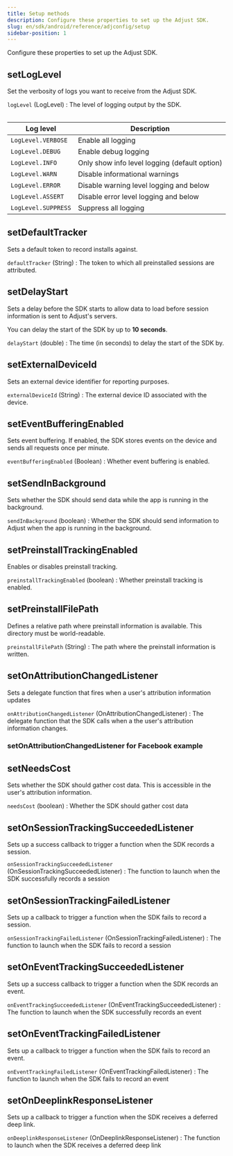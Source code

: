 ```yaml
---
title: Setup methods
description: Configure these properties to set up the Adjust SDK.
slug: en/sdk/android/reference/adjconfig/setup
sidebar-position: 1
---
```


Configure these properties to set up the Adjust SDK.

<Function>

## setLogLevel

Set the verbosity of logs you want to receive from the Adjust SDK.

<slot slot="signature">


<SetLogLevelSig />

</slot>

<slot slot="snippet">


<SetLogLevel />

</slot>

<slot slot="parameters">

`logLevel` (LogLevel)
: The level of logging output by the SDK.

<Table>

| Log level             | Description                                   |
| --------------------- | --------------------------------------------- |
| `LogLevel.VERBOSE`    | Enable all logging                            |
| `LogLevel.DEBUG`      | Enable debug logging                          |
| `LogLevel.INFO`       | Only show info level logging (default option) |
| `LogLevel.WARN`       | Disable informational warnings                |
| `LogLevel.ERROR`      | Disable warning level logging and below       |
| `LogLevel.ASSERT`     | Disable error level logging and below         |
| `LogLevel.SUPPRESS`   | Suppress all logging                          |

</Table>

</slot>

</Function>

<Function>

## setDefaultTracker

Sets a default token to record installs against.

<slot slot="signature">


<SetDefaultTrackerSig />

</slot>

<slot slot="snippet">


<SetDefaultTracker />

</slot>

<slot slot="parameters">

`defaultTracker` (String)
: The token to which all preinstalled sessions are attributed.

</slot>

</Function>

<Function>

## setDelayStart

Sets a delay before the SDK starts to allow data to load before session information is sent to Adjust's servers.

<Callout type="info">

You can delay the start of the SDK by up to **10 seconds**.

</Callout>

<slot slot="signature">


<SetDelayStartSig />

</slot>

<slot slot="snippet">


<SetDelayStart />

</slot>

<slot slot="parameters">

`delayStart` (double)
: The time (in seconds) to delay the start of the SDK by.

</slot>

</Function>

<Function>

## setExternalDeviceId

Sets an external device identifier for reporting purposes.

<slot slot="signature">


<SetExternalDeviceIdSig />

</slot>

<slot slot="snippet">


<SetExternalDeviceId />

</slot>

<slot slot="parameters">

`externalDeviceId` (String)
: The external device ID associated with the device.

</slot>

</Function>

<Function>

## setEventBufferingEnabled

Sets event buffering. If enabled, the SDK stores events on the device and sends all requests once per minute.

<slot slot="snippet">


<SetEventBufferingEnabledSig />

</slot>

<slot slot="snippet">


<SetEventBufferingEnabled />

</slot>

<slot slot="parameters">

`eventBufferingEnabled` (Boolean)
: Whether event buffering is enabled.

</slot>

</Function>

<Function>

## setSendInBackground

Sets whether the SDK should send data while the app is running in the background.

<slot slot="signature">


<SetSendInBackgroundSig />

</slot>

<slot slot="snippet">


<SetSendInBackground />

</slot>

<slot slot="parameters">

`sendInBackground` (boolean)
: Whether the SDK should send information to Adjust when the app is running in the background.

</slot>

</Function>

<Function>

## setPreinstallTrackingEnabled

Enables or disables preinstall tracking.

<slot slot="signature">


<SetPreinstallTrackingEnabledSig />

</slot>

<slot slot="snippet">


<SetPreinstallTrackingEnabled />

</slot>

<slot slot="parameters">

`preinstallTrackingEnabled` (boolean)
: Whether preinstall tracking is enabled.

</slot>

</Function>

<Function>

## setPreinstallFilePath

Defines a relative path where preinstall information is available. This directory must be world-readable.

<slot slot="signature">


<SetPreinstallFilePathSig />

</slot>

<slot slot="snippet">


<SetPreinstallFilePath />

</slot>

<slot slot="parameters">

`preinstallFilePath` (String)
: The path where the preinstall information is written.

</slot>

</Function>

<Function>

## setOnAttributionChangedListener

Sets a delegate function that fires when a user's attribution information updates

<slot slot="signature">


<SetOnAttributionChangedListenerSig />

</slot>

<slot slot="snippet">


<SetOnAttributionChangedListener />

</slot>

<slot slot="parameters">

`onAttributionChangedListener` (OnAttributionChangedListener)
: The delegate function that the SDK calls when a the user's attribution information changes.

</slot>

</Function>

### setOnAttributionChangedListener for Facebook example


<SetOnAttributionChangedListenerFacebook />

<Function>

## setNeedsCost

Sets whether the SDK should gather cost data. This is accessible in the user's attribution information.

<slot slot="signature">


<SetNeedsCostSig />

</slot>

<slot slot="snippet">


<SetNeedsCost />

</slot>

<slot slot="parameters">

`needsCost` (boolean)
: Whether the SDK should gather cost data

</slot>

</Function>

<Function>

## setOnSessionTrackingSucceededListener

Sets up a success callback to trigger a function when the SDK records a session.

<slot slot="signature">


<SetOnSessionTrackingSucceededListenerSig />

</slot>

<slot slot="snippet">


<SetOnSessionTrackingSucceededListener />

</slot>

<slot slot="parameters">

`onSessionTrackingSucceededListener` (OnSessionTrackingSucceededListener)
: The function to launch when the SDK successfully records a session

</slot>

</Function>

<Function>

## setOnSessionTrackingFailedListener

Sets up a callback to trigger a function when the SDK fails to record a session.

<slot slot="signature">


<SetOnSessionTrackingFailedListenerSig />

</slot>

<slot slot="snippet">


<SetOnSessionTrackingFailedListener />

</slot>

<slot slot="parameters">

`onSessionTrackingFailedListener` (OnSessionTrackingFailedListener)
: The function to launch when the SDK fails to record a session

</slot>

</Function>

<Function>

## setOnEventTrackingSucceededListener

Sets up a success callback to trigger a function when the SDK records an event.

<slot slot="signature">


<SetOnEventTrackingSucceededListenerSig />

</slot>

<slot slot="snippet">


<SetOnEventTrackingSucceededListener />

</slot>

<slot slot="parameters">

`onEventTrackingSucceededListener` (OnEventTrackingSucceededListener)
: The function to launch when the SDK successfully records an event

</slot>

</Function>

<Function>

## setOnEventTrackingFailedListener

Sets up a callback to trigger a function when the SDK fails to record an event.

<slot slot="signature">


<SetOnEventTrackingFailedListenerSig />

</slot>

<slot slot="snippet">


<SetOnEventTrackingFailedListener />

</slot>

<slot slot="parameters">

`onEventTrackingFailedListener` (OnEventTrackingFailedListener)
: The function to launch when the SDK fails to record an event

</slot>

</Function>

<Function>

## setOnDeeplinkResponseListener

Sets up a callback to trigger a function when the SDK receives a deferred deep link.

<slot slot="signature">


<SetOnDeeplinkResponseListenerSig />

</slot>

<slot slot="snippet">


<SetOnDeeplinkResponseListener />

</slot>

<slot slot="parameters">

`onDeeplinkResponseListener` (OnDeeplinkResponseListener)
: The function to launch when the SDK receives a deferred deep link

</slot>

</Function>
